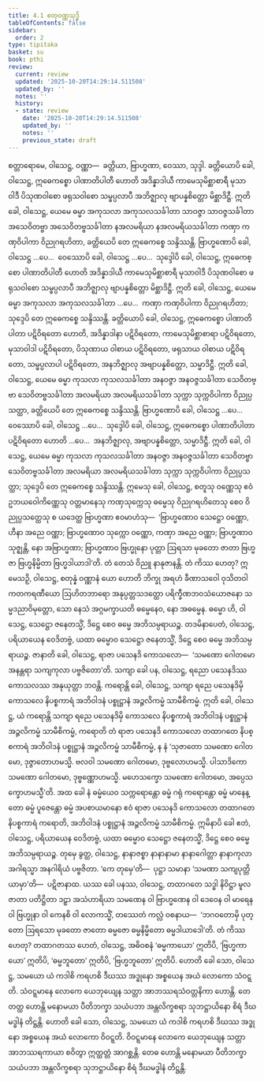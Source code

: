 ```yaml
---
title: 4.1 စတုဝဏ္ဏသုဒ္ဓိ
tableOfContents: false
sidebar:
  order: 2
type: tipitaka
basket: su
book: pthi
review:
  current: review
  updated: '2025-10-20T14:29:14.511508'
  updated_by: ''
  notes: ''
  history:
  - state: review
    date: '2025-10-20T14:29:14.511508'
    updated_by: ''
    notes: ''
    previous_state: draft
---
```



<DynamicBreadcrumb />


<ReviewStatus review={frontmatter.review} showDetails={true} />

<HypothesisAnnotation frontmatter={frontmatter} />

<Division number="115" book="pthi" e="ch" v="8" p="67">

<Paragraph number="245" book="pthi">
စတ္တာရောမေ, ဝါသေဋ္ဌ, ဝဏ္ဏာ—  ခတ္တိယာ, ဗြာဟ္မဏာ, ဝေဿာ, သုဒ္ဒါ. ခတ္တိယောပိ ခေါ, ဝါသေဋ္ဌ, ဣဓေကစ္စော ပါဏာတိပါတီ ဟောတိ အဒိန္နာဒါယီ ကာမေသုမိစ္ဆာစာရီ မုသာဝါဒီ ပိသုဏဝါစော ဖရုသဝါစော သမ္ဖပ္ပလာပီ အဘိဇ္ဈာလု ဗျာပန္နစိတ္တော မိစ္ဆာဒိဋ္ဌီ. ဣတိ ခေါ, ဝါသေဋ္ဌ, ယေမေ ဓမ္မာ အကုသလာ အကုသလသင်္ခါတာ သာဝဇ္ဇာ သာဝဇ္ဇသင်္ခါတာ အသေဝိတဗ္ဗာ အသေဝိတဗ္ဗသင်္ခါတာ နအလမရိယာ နအလမရိယသင်္ခါတာ ကဏှာ ကဏှဝိပါကာ ဝိညုဂရဟိတာ, ခတ္တိယေပိ တေ ဣဓေကစ္စေ သန္ဒိဿန္တိ. ဗြာဟ္မဏောပိ ခေါ, ဝါသေဋ္ဌ …ပေ…  ဝေဿောပိ ခေါ, ဝါသေဋ္ဌ …ပေ…  သုဒ္ဒေါပိ ခေါ, ဝါသေဋ္ဌ, ဣဓေကစ္စော ပါဏာတိပါတီ ဟောတိ အဒိန္နာဒါယီ ကာမေသုမိစ္ဆာစာရီ မုသာဝါဒီ ပိသုဏဝါစော ဖရုသဝါစော သမ္ဖပ္ပလာပီ အဘိဇ္ဈာလု ဗျာပန္နစိတ္တော မိစ္ဆာဒိဋ္ဌီ. ဣတိ ခေါ, ဝါသေဋ္ဌ, ယေမေ ဓမ္မာ အကုသလာ အကုသလသင်္ခါတာ …ပေ…  ကဏှာ ကဏှဝိပါကာ ဝိညုဂရဟိတာ; သုဒ္ဒေပိ တေ ဣဓေကစ္စေ သန္ဒိဿန္တိ.
</Paragraph>

<Paragraph number="246" book="pthi">
ခတ္တိယောပိ ခေါ, ဝါသေဋ္ဌ, ဣဓေကစ္စော ပါဏာတိပါတာ ပဋိဝိရတော ဟောတိ, အဒိန္နာဒါနာ ပဋိဝိရတော, ကာမေသုမိစ္ဆာစာရာ ပဋိဝိရတော, မုသာဝါဒါ ပဋိဝိရတော, ပိသုဏာယ ဝါစာယ ပဋိဝိရတော, ဖရုသာယ ဝါစာယ ပဋိဝိရတော, သမ္ဖပ္ပလာပါ ပဋိဝိရတော, အနဘိဇ္ဈာလု အဗျာပန္နစိတ္တော, သမ္မာဒိဋ္ဌီ. ဣတိ ခေါ, ဝါသေဋ္ဌ, ယေမေ ဓမ္မာ ကုသလာ ကုသလသင်္ခါတာ အနဝဇ္ဇာ အနဝဇ္ဇသင်္ခါတာ သေဝိတဗ္ဗာ သေဝိတဗ္ဗသင်္ခါတာ အလမရိယာ အလမရိယသင်္ခါတာ သုက္ကာ သုက္ကဝိပါကာ ဝိညုပ္ပသတ္ထာ, ခတ္တိယေပိ တေ ဣဓေကစ္စေ သန္ဒိဿန္တိ. ဗြာဟ္မဏောပိ ခေါ, ဝါသေဋ္ဌ …ပေ…  ဝေဿောပိ ခေါ, ဝါသေဋ္ဌ …ပေ…  သုဒ္ဒေါပိ ခေါ, ဝါသေဋ္ဌ, ဣဓေကစ္စော ပါဏာတိပါတာ ပဋိဝိရတော ဟောတိ …ပေ…  အနဘိဇ္ဈာလု, အဗျာပန္နစိတ္တော, သမ္မာဒိဋ္ဌီ. ဣတိ ခေါ, ဝါသေဋ္ဌ, ယေမေ ဓမ္မာ ကုသလာ ကုသလသင်္ခါတာ အနဝဇ္ဇာ အနဝဇ္ဇသင်္ခါတာ သေဝိတဗ္ဗာ သေဝိတဗ္ဗသင်္ခါတာ အလမရိယာ အလမရိယသင်္ခါတာ သုက္ကာ သုက္ကဝိပါကာ ဝိညုပ္ပသတ္ထာ; သုဒ္ဒေပိ တေ ဣဓေကစ္စေ သန္ဒိဿန္တိ.
</Paragraph>

</Division>
<Division number="116" book="pthi" e="ch" v="8" p="68">

<Paragraph number="247" book="pthi">
ဣမေသု ခေါ, ဝါသေဋ္ဌ, စတူသု ဝဏ္ဏေသု ဧဝံ ဥဘယဝေါကိဏ္ဏေသု ဝတ္တမာနေသု ကဏှသုက္ကေသု ဓမ္မေသု ဝိညုဂရဟိတေသု စေဝ ဝိညုပ္ပသတ္ထေသု စ ယဒေတ္ထ ဗြာဟ္မဏာ ဧဝမာဟံသု—  ‘ဗြာဟ္မဏောဝ သေဋ္ဌော ဝဏ္ဏော, ဟီနာ အညေ ဝဏ္ဏာ; ဗြာဟ္မဏောဝ သုက္ကော ဝဏ္ဏော, ကဏှာ အညေ ဝဏ္ဏာ; ဗြာဟ္မဏာဝ သုဇ္ဈန္တိ, နော အဗြာဟ္မဏာ; ဗြာဟ္မဏာဝ ဗြဟ္မုနော ပုတ္တာ ဩရသာ မုခတော ဇာတာ ဗြဟ္မဇာ ဗြဟ္မနိမ္မိတာ ဗြဟ္မဒါယာဒါ’တိ. တံ တေသံ ဝိညူ နာနုဇာနန္တိ. တံ ကိဿ ဟေတု? ဣမေသဉှိ, ဝါသေဋ္ဌ, စတုန္နံ ဝဏ္ဏာနံ ယော ဟောတိ ဘိက္ခု အရဟံ ခီဏာသဝေါ ဝုသိတဝါ ကတကရဏီယော ဩဟိတဘာရော အနုပ္ပတ္တသဒတ္ထော ပရိက္ခီဏဘဝသံယောဇနော သမ္မဒညာဝိမုတ္တော, သော နေသံ အဂ္ဂမက္ခာယတိ ဓမ္မေနေဝ, နော အဓမ္မေန. ဓမ္မော ဟိ, ဝါသေဋ္ဌ, သေဋ္ဌော ဇနေတသ္မိံ, ဒိဋ္ဌေ စေဝ ဓမ္မေ အဘိသမ္ပရာယဉ္စ.
</Paragraph>

</Division>
<Division number="117" book="pthi" e="ch" v="8" p="68">

<Paragraph number="248" book="pthi">
တဒမိနာပေတံ, ဝါသေဋ္ဌ, ပရိယာယေန ဝေဒိတဗ္ဗံ, ယထာ ဓမ္မောဝ သေဋ္ဌော ဇနေတသ္မိံ, ဒိဋ္ဌေ စေဝ ဓမ္မေ အဘိသမ္ပရာယဉ္စ.
</Paragraph>

<Paragraph number="249" book="pthi">
ဇာနာတိ ခေါ, ဝါသေဋ္ဌ, ရာဇာ ပသေနဒိ ကောသလော—  ‘သမဏော ဂေါတမော အနန္တရာ သကျကုလာ ပဗ္ဗဇိတော’တိ. သကျာ ခေါ ပန, ဝါသေဋ္ဌ, ရညော ပသေနဒိဿ ကောသလဿ အနုယုတ္တာ ဘဝန္တိ. ကရောန္တိ ခေါ, ဝါသေဋ္ဌ, သကျာ ရညေ ပသေနဒိမှိ ကောသလေ နိပစ္စကာရံ အဘိဝါဒနံ ပစ္စုဋ္ဌာနံ အဉ္ဇလိကမ္မံ သာမီစိကမ္မံ. ဣတိ ခေါ, ဝါသေဋ္ဌ, ယံ ကရောန္တိ သကျာ ရညေ ပသေနဒိမှိ ကောသလေ နိပစ္စကာရံ အဘိဝါဒနံ ပစ္စုဋ္ဌာနံ အဉ္ဇလိကမ္မံ သာမီစိကမ္မံ, ကရောတိ တံ ရာဇာ ပသေနဒိ ကောသလော တထာဂတေ နိပစ္စကာရံ အဘိဝါဒနံ ပစ္စုဋ္ဌာနံ အဉ္ဇလိကမ္မံ သာမီစိကမ္မံ, န နံ ‘သုဇာတော သမဏော ဂေါတမော, ဒုဇ္ဇာတောဟမသ္မိ. ဗလဝါ သမဏော ဂေါတမော, ဒုဗ္ဗလောဟမသ္မိ. ပါသာဒိကော သမဏော ဂေါတမော, ဒုဗ္ဗဏ္ဏောဟမသ္မိ. မဟေသက္ခော သမဏော ဂေါတမော, အပ္ပေသက္ခောဟမသ္မီ’တိ. အထ ခေါ နံ ဓမ္မံယေဝ သက္ကရောန္တော ဓမ္မံ ဂရုံ ကရောန္တော ဓမ္မံ မာနေန္တော ဓမ္မံ ပူဇေန္တော ဓမ္မံ အပစာယမာနော ဧဝံ ရာဇာ ပသေနဒိ ကောသလော တထာဂတေ နိပစ္စကာရံ ကရောတိ, အဘိဝါဒနံ ပစ္စုဋ္ဌာနံ အဉ္ဇလိကမ္မံ သာမီစိကမ္မံ. ဣမိနာပိ ခေါ ဧတံ, ဝါသေဋ္ဌ, ပရိယာယေန ဝေဒိတဗ္ဗံ, ယထာ ဓမ္မောဝ သေဋ္ဌော ဇနေတသ္မိံ, ဒိဋ္ဌေ စေဝ ဓမ္မေ အဘိသမ္ပရာယဉ္စ.
</Paragraph>

</Division>
<Division number="118" book="pthi" e="ch" v="8" p="69">

<Paragraph number="250" book="pthi">
တုမှေ ခွတ္ထ, ဝါသေဋ္ဌ, နာနာဇစ္စာ နာနာနာမာ နာနာဂေါတ္တာ နာနာကုလာ အဂါရသ္မာ အနဂါရိယံ ပဗ္ဗဇိတာ. ‘ကေ တုမှေ’တိ—  ပုဋ္ဌာ သမာနာ ‘သမဏာ သကျပုတ္တိယာမှာ’တိ—  ပဋိဇာနာထ. ယဿ ခေါ ပနဿ, ဝါသေဋ္ဌ, တထာဂတေ သဒ္ဓါ နိဝိဋ္ဌာ မူလဇာတာ ပတိဋ္ဌိတာ ဒဠှာ အသံဟာရိယာ သမဏေန ဝါ ဗြာဟ္မဏေန ဝါ ဒေဝေန ဝါ မာရေန ဝါ ဗြဟ္မုနာ ဝါ ကေနစိ ဝါ လောကသ္မိံ, တဿေတံ ကလ္လံ ဝစနာယ—  ‘ဘဂဝတောမှိ ပုတ္တော ဩရသော မုခတော ဇာတော ဓမ္မဇော ဓမ္မနိမ္မိတော ဓမ္မဒါယာဒေါ’တိ. တံ ကိဿ ဟေတု? တထာဂတဿ ဟေတံ, ဝါသေဋ္ဌ, အဓိဝစနံ ‘ဓမ္မကာယော’ ဣတိပိ, ‘ဗြဟ္မကာယော’ ဣတိပိ, ‘ဓမ္မဘူတော’ ဣတိပိ, ‘ဗြဟ္မဘူတော’ ဣတိပိ.
</Paragraph>

</Division>
<Division number="119" book="pthi" e="ch" v="8" p="69">

<Paragraph number="251" book="pthi">
ဟောတိ ခေါ သော, ဝါသေဋ္ဌ, သမယော ယံ ကဒါစိ ကရဟစိ ဒီဃဿ အဒ္ဓုနော အစ္စယေန အယံ လောကော သံဝဋ္ဋတိ. သံဝဋ္ဋမာနေ လောကေ ယေဘုယျေန သတ္တာ အာဘဿရသံဝတ္တနိကာ ဟောန္တိ. တေ တတ္ထ ဟောန္တိ မနောမယာ ပီတိဘက္ခာ သယံပဘာ အန္တလိက္ခစရာ သုဘဋ္ဌာယိနော စိရံ ဒီဃမဒ္ဓါနံ တိဋ္ဌန္တိ.
</Paragraph>

<Paragraph number="252" book="pthi">
ဟောတိ ခေါ သော, ဝါသေဋ္ဌ, သမယော ယံ ကဒါစိ ကရဟစိ ဒီဃဿ အဒ္ဓုနော အစ္စယေန အယံ လောကော ဝိဝဋ္ဋတိ. ဝိဝဋ္ဋမာနေ လောကေ ယေဘုယျေန သတ္တာ အာဘဿရကာယာ စဝိတွာ ဣတ္ထတ္တံ အာဂစ္ဆန္တိ. တေဓ ဟောန္တိ မနောမယာ ပီတိဘက္ခာ သယံပဘာ အန္တလိက္ခစရာ သုဘဋ္ဌာယိနော စိရံ ဒီဃမဒ္ဓါနံ တိဋ္ဌန္တိ.
</Paragraph>
</Division>